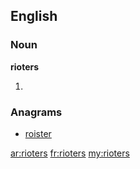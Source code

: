 ==English==

===Noun===
'''rioters'''

# {{plural of|rioter}}

===Anagrams===
* [[roister#English|roister]]

[[ar:rioters]]
[[fr:rioters]]
[[my:rioters]]